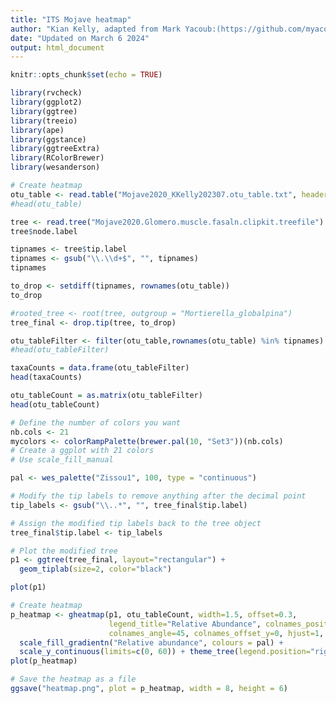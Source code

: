 ```yaml
---
title: "ITS Mojave heatmap"
author: "Kian Kelly, adapted from Mark Yacoub:(https://github.com/myacoub005/Bd_pangenome_M36_TreeCounts)"
date: "Updated on March 6 2024"
output: html_document
---
```


```r
knitr::opts_chunk$set(echo = TRUE)
```

```r
library(rvcheck)
library(ggplot2)
library(ggtree)
library(treeio)
library(ape)
library(ggstance)
library(ggtreeExtra)
library(RColorBrewer)
library(wesanderson)
```

```r
# Create heatmap
otu_table <- read.table("Mojave2020_KKelly202307.otu_table.txt", header=TRUE, sep="\t", row.names = 1)
#head(otu_table)
```

```r
tree <- read.tree("Mojave2020.Glomero.muscle.fasaln.clipkit.treefile")
tree$node.label
```

```r
tipnames <- tree$tip.label
tipnames <- gsub("\\.\\d+$", "", tipnames)
tipnames
```

```r
to_drop <- setdiff(tipnames, rownames(otu_table))
to_drop
```

```r
#rooted_tree <- root(tree, outgroup = "Mortierella_globalpina")
tree_final <- drop.tip(tree, to_drop)
```

```r
otu_tableFilter <- filter(otu_table,rownames(otu_table) %in% tipnames)
#head(otu_tableFilter)
```

```r
taxaCounts = data.frame(otu_tableFilter)
head(taxaCounts)
```

```r
otu_tableCount = as.matrix(otu_tableFilter)
head(otu_tableCount)
```

```r
# Define the number of colors you want
nb.cols <- 21
mycolors <- colorRampPalette(brewer.pal(10, "Set3"))(nb.cols)
# Create a ggplot with 21 colors
# Use scale_fill_manual

pal <- wes_palette("Zissou1", 100, type = "continuous")

```

```r
# Modify the tip labels to remove anything after the decimal point
tip_labels <- gsub("\\..*", "", tree_final$tip.label)

# Assign the modified tip labels back to the tree object
tree_final$tip.label <- tip_labels

# Plot the modified tree
p1 <- ggtree(tree_final, layout="rectangular") +
  geom_tiplab(size=2, color="black")

plot(p1)
```

```r
# Create heatmap
p_heatmap <- gheatmap(p1, otu_tableCount, width=1.5, offset=0.3, 
                      legend_title="Relative Abundance", colnames_position="bottom", 
                      colnames_angle=45, colnames_offset_y=0, hjust=1, font.size=1) +
  scale_fill_gradientn("Relative abundance", colours = pal) +
  scale_y_continuous(limits=c(0, 60)) + theme_tree(legend.position="right")
plot(p_heatmap)
```

```r

# Save the heatmap as a file
ggsave("heatmap.png", plot = p_heatmap, width = 8, height = 6)

```

